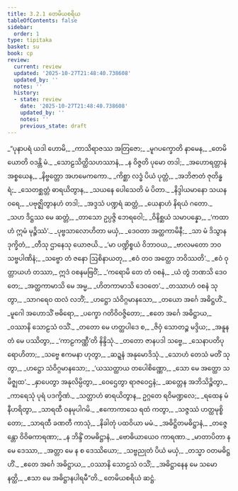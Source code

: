 ```yaml
---
title: 3.2.1 တေမိယစရိယ
tableOfContents: false
sidebar:
  order: 1
type: tipitaka
basket: su
book: cp
review:
  current: review
  updated: '2025-10-27T21:48:40.738608'
  updated_by: ''
  notes: ''
  history:
  - state: review
    date: '2025-10-27T21:48:40.738608'
    updated_by: ''
    notes: ''
    previous_state: draft
---
```



<ReviewStatus review={frontmatter.review} showDetails={true} />

<HypothesisAnnotation frontmatter={frontmatter} />

<DynamicBreadcrumb />

<Division number="48" book="cp" e="ch" v="21" p="412">

<Paragraph number="321" type="verses" book="cp">
_“ပုနာပရံ ယဒါ ဟောမိ,_  
_ကာသိရာဇဿ အတြဇော;_  
_မူဂပက္ခောတိ နာမေန,_  
_တေမိယောတိ ဝဒန္တိ မံ._  

</Paragraph>

</Division>
<Division number="49" book="cp" e="ch" v="21" p="412">

<Paragraph number="322" type="verses" book="cp">
_သောဠသိတ္ထိသဟဿာနံ,_  
_န ဝိဇ္ဇတိ ပုမော တဒါ;_  
_အဟောရတ္တာနံ အစ္စယေန,_  
_နိဗ္ဗတ္တော အဟမေကကော._  

</Paragraph>

</Division>
<Division number="50" book="cp" e="ch" v="21" p="412">

<Paragraph number="323" type="verses" book="cp">
_ကိစ္ဆာ လဒ္ဓံ ပိယံ ပုတ္တံ,_  
_အဘိဇာတံ ဇုတိန္ဓရံ;_  
_သေတစ္ဆတ္တံ ဓာရယိတွာန,_  
_သယနေ ပေါသေတိ မံ ပိတာ._  

</Paragraph>

</Division>
<Division number="51" book="cp" e="ch" v="21" p="412">

<Paragraph number="324" type="verses" book="cp">
_နိဒ္ဒါယမာနော သယနဝရေ,_  
_ပဗုဇ္ဈိတွာနဟံ တဒါ;_  
_အဒ္ဒသံ ပဏ္ဍရံ ဆတ္တံ,_  
_ယေနာဟံ နိရယံ ဂတော._  

</Paragraph>

</Division>
<Division number="52" book="cp" e="ch" v="21" p="412">

<Paragraph number="325" type="verses" book="cp">
_သဟ ဒိဋ္ဌဿ မေ ဆတ္တံ,_  
_တာသော ဥပ္ပဇ္ဇိ ဘေရဝေါ;_  
_ဝိနိစ္ဆယံ သမာပန္နော,_  
_‘ကထာဟံ ဣမံ မုဉ္စိဿံ’._  

</Paragraph>

</Division>
<Division number="53" book="cp" e="ch" v="21" p="412">

<Paragraph number="326" type="verses" book="cp">
_ပုဗ္ဗသာလောဟိတာ မယှံ,_  
_ဒေဝတာ အတ္ထကာမိနီ;_  
_သာ မံ ဒိသွာန ဒုက္ခိတံ,_  
_တီသု ဌာနေသု ယောဇယိ._  

</Paragraph>

</Division>
<Division number="54" book="cp" e="ch" v="21" p="412">

<Paragraph number="327" type="verses" book="cp">
_‘မာ ပဏ္ဍိစ္စယံ ဝိဘာဝယ,_  
_ဗာလမတော ဘဝ သဗ္ဗပါဏိနံ;_  
_သဗ္ဗော တံ ဇနော ဩစိနာယတု,_  
_ဧဝံ တဝ အတ္ထော ဘဝိဿတိ’._  

</Paragraph>

</Division>
<Division number="55" book="cp" e="ch" v="21" p="412">

<Paragraph number="328" type="verses" book="cp">
_ဧဝံ ဝုတ္တာယဟံ တဿာ,_  
ဣဒံ ဝစနမဗြဝိံ;_  
_‘ကရောမိ တေ တံ ဝစနံ,_  
_ယံ တွံ ဘဏသိ ဒေဝတေ;_  
_အတ္ထကာမာသိ မေ အမ္မ,_  
_ဟိတကာမာသိ ဒေဝတေ’._  

</Paragraph>

</Division>
<Division number="56" book="cp" e="ch" v="21" p="412">

<Paragraph number="329" type="verses" book="cp">
_တဿာဟံ ဝစနံ သုတွာ,_  
_သာဂရေဝ ထလံ လဘိံ;_  
_ဟဋ္ဌော သံဝိဂ္ဂမာနသော,_  
_တယော အင်္ဂေ အဓိဋ္ဌဟိံ._  

</Paragraph>

</Division>
<Division number="57" book="cp" e="ch" v="21" p="413">

<Paragraph number="330" type="verses" book="cp">
_မူဂေါ အဟောသိံ ဗဓိရော,_  
_ပက္ခော ဂတိဝိဝဇ္ဇိတော;_  
_ဧတေ အင်္ဂေ အဓိဋ္ဌာယ,_  
_ဝဿာနိ သောဠသံ ဝသိံ._  

</Paragraph>

</Division>
<Division number="58" book="cp" e="ch" v="21" p="413">

<Paragraph number="331" type="verses" book="cp">
_တတော မေ ဟတ္ထပါဒေ စ,_  
_ဇိဝှံ သောတဉ္စ မဒ္ဒိယ;_  
_အနူနတံ မေ ပဿိတွာ,_  
_‘ကာဠကဏ္ဏီ’တိ နိန္ဒိသုံ._  

</Paragraph>

</Division>
<Division number="59" book="cp" e="ch" v="21" p="413">

<Paragraph number="332" type="verses" book="cp">
_တတော ဇာနပဒါ သဗ္ဗေ,_  
_သေနာပတိပုရောဟိတာ;_  
_သဗ္ဗေ ဧကမနာ ဟုတွာ,_  
_ဆဍ္ဍနံ အနုမောဒိသုံ._  

</Paragraph>

</Division>
<Division number="60" book="cp" e="ch" v="21" p="413">

<Paragraph number="333" type="verses" book="cp">
_သောဟံ တေသံ မတိံ သုတွာ,_  
_ဟဋ္ဌော သံဝိဂ္ဂမာနသော;_  
_‘ယဿတ္ထာယ တပေါစိဏ္ဏော,_  
_သော မေ အတ္ထော သမိဇ္ဈထ’._  

</Paragraph>

</Division>
<Division number="61" book="cp" e="ch" v="21" p="413">

<Paragraph number="334" type="verses" book="cp">
_နှာပေတွာ အနုလိမ္ပိတွာ,_  
_ဝေဌေတွာ ရာဇဝေဌနံ;_  
_ဆတ္တေန အဘိသိဉ္စိတွာ,_  
_ကာရေသုံ ပုရံ ပဒက္ခိဏံ._  

</Paragraph>

</Division>
<Division number="62" book="cp" e="ch" v="21" p="413">

<Paragraph number="335" type="verses" book="cp">
_သတ္တာဟံ ဓာရယိတွာန,_  
ဥဂ္ဂတေ ရဝိမဏ္ဍလေ;_  
_ရထေန မံ နီဟရိတွာ,_  
_သာရထီ ဝနမုပါဂမိ._  

</Paragraph>

</Division>
<Division number="63" book="cp" e="ch" v="21" p="413">

<Paragraph number="336" type="verses" book="cp">
_ဧကောကာသေ ရထံ ကတွာ,_  
_သဇ္ဇဿံ ဟတ္ထမုစ္စိတော;_  
_သာရထီ ခဏတီ ကာသုံ,_  
_နိခါတုံ ပထဝိယာ မမံ._  

</Paragraph>

</Division>
<Division number="64" book="cp" e="ch" v="21" p="413">

<Paragraph number="337" type="verses" book="cp">
_အဓိဋ္ဌိတမဓိဋ္ဌာနံ,_  
_တဇ္ဇေန္တော ဝိဝိဓကာရဏာ;_  
_န ဘိန္ဒိံ တမဓိဋ္ဌာနံ,_  
_ဗောဓိယာယေဝ ကာရဏာ._  

</Paragraph>

</Division>
<Division number="65" book="cp" e="ch" v="21" p="413">

<Paragraph number="338" type="verses" book="cp">
_မာတာပိတာ န မေ ဒေဿာ,_  
_အတ္တာ မေ န စ ဒေဿိယော;_  
_သဗ္ဗညုတံ ပိယံ မယှံ,_  
_တသ္မာ ဝတမဓိဋ္ဌဟိံ._  

</Paragraph>

</Division>
<Division number="66" book="cp" e="ch" v="21" p="413">

<Paragraph number="339" type="verses" book="cp">
_ဧတေ အင်္ဂေ အဓိဋ္ဌာယ,_  
_ဝဿာနိ သောဠသံ ဝသိံ;_  
_အဓိဋ္ဌာနေန မေ သမော နတ္ထိ,_  
_ဧသာ မေ အဓိဋ္ဌာနပါရမီ”တိ._  


</Paragraph>
</Division>

<Paragraph number="340" type="center" book="cp">
တေမိယစရိယံ ဆဋ္ဌံ.
</Paragraph>